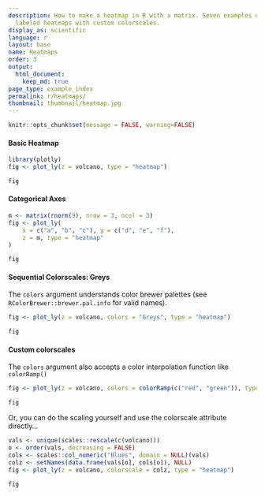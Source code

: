 ```yaml
---
description: How to make a heatmap in R with a matrix. Seven examples of colored and
  labeled heatmaps with custom colorscales.
display_as: scientific
language: r
layout: base
name: Heatmaps
order: 3
output:
  html_document:
    keep_md: true
page_type: example_index
permalink: r/heatmaps/
thumbnail: thumbnail/heatmap.jpg
---
```


```r
knitr::opts_chunk$set(message = FALSE, warning=FALSE)
```
#### Basic Heatmap

```r
library(plotly)
fig <- plot_ly(z = volcano, type = "heatmap")

fig
```


#### Categorical Axes

```r
m <- matrix(rnorm(9), nrow = 3, ncol = 3)
fig <- plot_ly(
	x = c("a", "b", "c"), y = c("d", "e", "f"),
	z = m, type = "heatmap"
)

fig
```

#### Sequential Colorscales: Greys

The `colors` argument understands color brewer palettes (see `RColorBrewer::brewer.pal.info` for valid names).

```r
fig <- plot_ly(z = volcano, colors = "Greys", type = "heatmap")

fig
```

#### Custom colorscales

The `colors` argument also accepts a color interpolation function like `colorRamp()`

```r
fig <- plot_ly(z = volcano, colors = colorRamp(c("red", "green")), type = "heatmap")

fig
```

Or, you can do the scaling yourself and use the colorscale attribute directly...

```r
vals <- unique(scales::rescale(c(volcano)))
o <- order(vals, decreasing = FALSE)
cols <- scales::col_numeric("Blues", domain = NULL)(vals)
colz <- setNames(data.frame(vals[o], cols[o]), NULL)
fig <- plot_ly(z = volcano, colorscale = colz, type = "heatmap")

fig
```